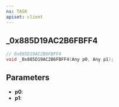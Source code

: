 ```yaml
---
ns: TASK
apiset: client
---
```

## _0x885D19AC2B6FBFF4

```c
// 0x885D19AC2B6FBFF4
void _0x885D19AC2B6FBFF4(Any p0, Any p1);
```


## Parameters
* **p0**:
* **p1**: